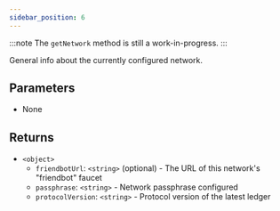 ```yaml
---
sidebar_position: 6
---
```


:::note
The `getNetwork` method is still a work-in-progress.
:::

General info about the currently configured network.

## Parameters

- None

## Returns

- `<object>`
  - `friendbotUrl`: `<string>` (optional) - The URL of this network's "friendbot" faucet
  - `passphrase`: `<string>` - Network passphrase configured
  - `protocolVersion`: `<string>` - Protocol version of the latest ledger
